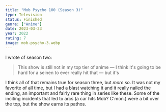 ```yaml
---
title: "Mob Psycho 100 (Season 3)"
type: Television
status: Finished
genre: ["Anime"]
date: 2023-03-23
year: 2022
rating: 7
image: mob-psycho-3.webp
---
```


I wrote of season two:

> This show is still not in my top tier of anime — I think it's going to be hard for a seinen to ever really hit that — but it's

I think all of that remains true for season three, but _more so_. It was not my favorite of all time,
but I had a blast watching it and it really nailed the ending, an important and fairly rare thing in
series like these. Some of the inciting incidents that led to arcs (a car hits Mob? C'mon.) were a bit
over the top, but the show earns its pathos.
